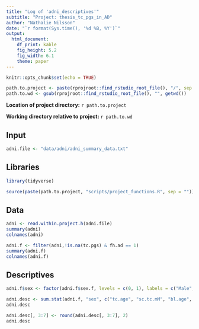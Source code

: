 ```yaml
---
title: "Log of 'adni_descriptives'" 
subtitle: "Project: thesis_tc_pgs_in_AD"
author: "Nathalie Nilsson"
date: "`r format(Sys.time(), '%d %B, %Y')`"
output: 
  html_document: 
    df_print: kable
    fig_height: 5.2
    fig_width: 6.1
    theme: paper
---
```


```r
knitr::opts_chunk$set(echo = TRUE)
```

```r
path.to.project <- paste(rprojroot::find_rstudio_root_file(), "/", sep = "")
path.to.wd <- gsub(rprojroot::find_rstudio_root_file(), "", getwd())
```
**Location of project directory:** `r path.to.project`

**Working directory relative to project:** `r path.to.wd`

## Input
```r
adni.file <- "data/adni/adni_summary_data.txt"
```

## Libraries
```r
library(tidyverse)

source(paste(path.to.project, "scripts/project_functions.R", sep = ""))
```

## Data 
```r
adni <- read.within.project.h(adni.file)
summary(adni)
colnames(adni)
```

```r
adni.f <- filter(adni,!is.na(tc.pgs) & fh.ad == 1)
summary(adni.f)
colnames(adni.f)
```

## Descriptives
```r
adni.f$sex <- factor(adni.f$sex.f, levels = c(0, 1), labels = c("Male", "Female"))

adni.desc <- sum.stat(adni.f, "sex", c("tc.age", "sc.tc.mM", "bl.age", "bl.csf.ab42", "bl.csf.tau", "bl.csf.ptau", "tc.pgs", "lv.age"), c("statin.sc.bl", "apoe4.status", "lv.ci"))
adni.desc
```

```r
adni.desc[, 3:7] <- round(adni.desc[, 3:7], 2)
adni.desc
```


